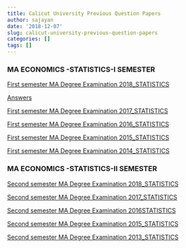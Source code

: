 ---
title: Calicut University Previous Question Papers
author: sajayan
date: '2018-12-07'
slug: calicut-university-previous-question-papers
categories: []
tags: []
---
### MA ECONOMICS -STATISTICS-I SEMESTER

[First semester MA Degree Examination  2018_STATISTICS](/QuestionPapers/firstsem2018_19.pdf)

[Answers](/ANSWERS/firstsem2018_19.pdf)



 [First semester MA Degree Examination  2017_STATISTICS](/QuestionPapers/firstsem2017.pdf)
 
 [First semester MA Degree Examination  2016_STATISTICS](/QuestionPapers/firstsem2016.pdf)
 
 [First semester MA Degree Examination  2015_STATISTICS](/QuestionPapers/firstsem2015.pdf)
 
 [First semester MA Degree Examination  2014_STATISTICS](/QuestionPapers/firstsem2014.pdf)
 
 
### MA ECONOMICS -STATISTICS-II SEMESTER


[Second semester MA Degree Examination  2018_STATISTICS](/QuestionPapers/secondsem2018.pdf)

[Second semester MA Degree Examination  2017_STATISTICS](/QuestionPapers/secondsem2017.pdf)

[Second semester MA Degree Examination  2016STATISTICS](/QuestionPapers/secondsem2016.pdf)

[Second semester MA Degree Examination  2015_STATISTICS](/QuestionPapers/secondsem2015.pdf)

[Second semester MA Degree Examination  2013_STATISTICS](/QuestionPapers/secondsem2013.pdf)


 
 

